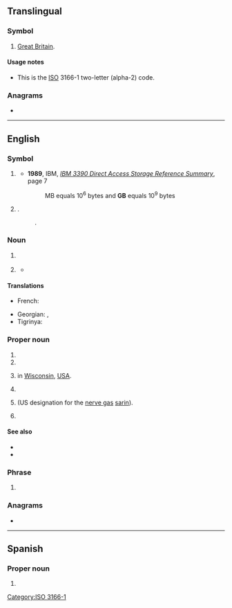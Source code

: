 {{also|Gb|.gb}}
{{character info|㎇}}
==Translingual==

===Symbol===
{{mul-symbol}}

# [[Great Britain]].

====Usage notes====
* This is the [[ISO]] 3166-1 two-letter (alpha-2) code.

===Anagrams===
* {{l|mul|BG}}

[[Category:ISO 3166-1]]

----

==English==

===Symbol===
{{en-symbol}}

# {{lb|en|computing|formal}} {{l|en|gigabyte}} {{gloss|1,000 [[megabyte]]s or 1,000,000,000 [[byte]]s}}
#* '''1989''', IBM, ''[http://bitsavers.informatik.uni-stuttgart.de/pdf/ibm/dasd/reference_summary/GX26-4577-0_3390_Reference_Summary_Jun89.pdf IBM 3390 Direct Access Storage Reference Summary]'', page 7
#*: MB equals 10<sup>6</sup> bytes and '''GB''' equals 10<sup>9</sup> bytes
# {{lb|en|computing|informal}} {{l|en|gibibyte}} {{gloss|2<sup>10</sup> (1024) [[megabyte]]s ([[mebibytes]]) or 2<sup>30</sup> (1,073,741,824) [[byte]]s}}.
#: {{syn|en|GiB}}.

===Noun===
{{en-noun}}

# {{lb|en|anatomy}} {{initialism of|en|gallbladder}}
# {{lb|en|informal|pharmaceutical drug}} {{initialism of|en|goofball|t=barbiturate}}
#* {{quote-journal|en|date=1965-02-26|author=James Mills|title=The World of Needle Park|journal={{w|Time (magazine)|Time}}|volume=58|issue=8|page={{gbooks|KEEEAAAAMBAJ|82|GBs}}|passage=Goofballs usually produce a quiet drowsiness, but also at times a tense aggressiveness that can be frighteningly unpredictable. Irene's behavior when she is high on '''GBs''', which is most of the time, has created such havoc in the neighborhood restaurants that they no longer let her in.}}

====Translations====
{{trans-top|gigabyte}}
* French: {{t+|fr|Go}}
{{trans-mid}}
* Georgian: {{t|ka|გბაიტი}}, {{t|ka|გბ}}
* Tigrinya: {{t|ti|ጊባ}}
{{trans-bottom}}

===Proper noun===
{{en-proper-noun}}

# {{initialism of|en|Great Britain}}
# {{initialism of|en|Gilgit-Baltistan}}
# {{abbreviation of|en|Green Bay|nodot=1}} in [[Wisconsin]], [[USA]].
# {{initialism of|en|{{w|Nintendo Game Boy|Game Boy}}}}
# {{lb|en|chemistry|military}} {{init of|en|[[German]] agent B|nodot=1}} (US designation for the [[nerve gas]] [[sarin]]).
# {{initialism of|en|Guantanamo Bay}}

====See also====
* {{pedia|lang=en|Great Britain}}
* {{pedia|lang=en|Green Bay, Wisconsin}}

===Phrase===
{{head|en|phrase}}

# {{lb|en|internet slang}} {{initialism of|en|[[God bless you|God bless]]}}

===Anagrams===
* {{anagrams|en|a=bg|Bg.|bg}}

----

==Spanish==
{{wikipedia|lang=es}}

===Proper noun===
{{es-proper noun|f}}

# {{acronym of|es|{{w|Geroa Bai|lang=es}}}}